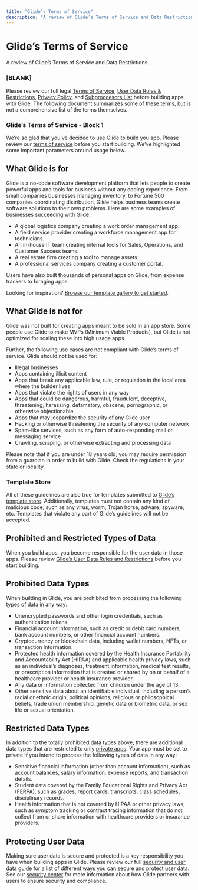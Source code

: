 ```yaml
---
title: "Glide’s Terms of Service"
description: "A review of Glide’s Terms of Service and Data Restrictions."
---
```


# Glide’s Terms of Service

A review of Glide’s Terms of Service and Data Restrictions.

### [BLANK]

Please review our full legal [Terms of Service](https://www.glideapps.com/legal/terms), [User Data Rules & Restrictions](https://www.glideapps.com/legal/user-data), [Privacy Policy](https://www.glideapps.com/legal/privacy), and [Subproccesors List](https://www.glideapps.com/legal/subprocessors) before building apps with Glide. The following document summarizes some of these terms, but is not a comprehensive list of the terms themselves. 

### Glide’s Terms of Service - Block 1

We’re so glad that you’ve decided to use Glide to build you app. Please review our [terms of service](https://www.glideapps.com/legal/terms) before you start building. We’ve highlighted some important parameters around usage below.

## What Glide is for

Glide is a no-code software development platform that lets people to create powerful apps and tools for business without any coding experience. From small companies businesses managing inventory, to Fortune 500 companies coordinating distribution, Glide helps business teams create software solutions to their own problems. Here are some examples of businesses succeeding with Glide:

- A global logistics company creating a work order management app.
- A field service provider creating a workforce management app for technicians.
- An in-house IT team creating internal tools for Sales, Operations, and Customer Success teams.
- A real estate firm creating a tool to manage assets.
- A professional services company creating a customer portal.

Users have also built thousands of personal apps on Glide, from expense trackers to foraging apps.

Looking for inspiration? [Browse our template gallery to get started](https://www.glideapps.com/templates).

## What Glide is not for

Glide was not built for creating apps meant to be sold in an app store. Some people use Glide to make MVPs (Minimum Viable Products), but Glide is not optimized for scaling these into high usage apps.

Further, the following use cases are not compliant with Glide’s terms of service. Glide should not be used for:

- Illegal businesses
- Apps containing illicit content
- Apps that break any applicable law, rule, or regulation in the local area where the builder lives
- Apps that violate the rights of users in any way
- Apps that could be dangerous, harmful, fraudulent, deceptive, threatening, harassing, defamatory, obscene, pornographic, or otherwise objectionable
- Apps that may jeopardize the security of any Glide user
- Hacking or otherwise threatening the security of any computer network
- Spam-like services, such as any form of auto-responding mail or messaging service
- Crawling, scraping, or otherwise extracting and processing data

Please note that if you are under 18 years old, you may require permission from a guardian in order to build with Glide. Check the regulations in your state or locality.

### Template Store

All of these guidelines are also true for templates submitted to [Glide’s template store](https://www.glideapps.com/templates). Additionally, templates must not contain any kind of malicious code, such as any virus, worm, Trojan horse, adware, spyware, etc. Templates that violate any part of Glide’s guidelines will not be accepted.

## Prohibited and Restricted Types of Data

When you build apps, you become responsible for the user data in those apps. Please review [Glide’s User Data Rules and Restrictions](https://www.glideapps.com/legal/user-data) before you start building.

## Prohibited Data Types

When building in Glide, you are prohibited from processing the following types of data in any way:

- Unencrypted passwords and other login credentials, such as authentication tokens.
- Financial account information, such as credit or debit card numbers, bank account numbers, or other financial account numbers.
- Cryptocurrency or blockchain data, including wallet numbers, NFTs, or transaction information.
- Protected health information covered by the Health Insurance Portability and Accountability Act (HIPAA) and applicable health privacy laws, such as an individual’s diagnoses, treatment information, medical test results, or prescription information that is created or shared by on or behalf of a healthcare provider or health insurance provider.
- Any data or information collected from children under the age of 13.
- Other sensitive data about an identifiable individual, including a person’s racial or ethnic origin, political opinions, religious or philosophical beliefs, trade union membership, genetic data or biometric data, or sex life or sexual orientation.

## Restricted Data Types

In addition to the totally prohibited data types above, there are additional data types that are restricted to only [private apps](https://www.glideapps.com/docs/getting-started/app-settings#access). Your app must be set to private if you intend to process the following types of data in any way:

- Sensitive financial information (other than account information), such as account balances, salary information, expense reports, and transaction details.
- Student data covered by the Family Educational Rights and Privacy Act (FERPA), such as grades, report cards, transcripts, class schedules, disciplinary records.
- Health information that is not covered by HIPAA or other privacy laws, such as symptom tracking or contract tracing information that do not collect from or share information with healthcare providers or insurance providers.

## Protecting User Data

Making sure user data is secure and protected is a key responsibility you have when building apps in Glide. Please review our full [security and user data guide](https://www.glideapps.com/security) for a list of different ways you can secure and protect user data. See our [security center](https://www.glideapps.com/security-center) for more information about how Glide partners with users to ensure security and compliance.

